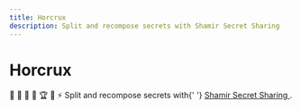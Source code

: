 ```yaml
---
title: Horcrux
description: Split and recompose secrets with Shamir Secret Sharing
---
```



# Horcrux

<Text mt={-6} mb={10}>
  📓 💍 📿 👑 🏆 🐍 ⚡
</Text>

<Note status="info">
  Split and recompose secrets with{' '}
  <a href="https://en.wikipedia.org/wiki/Shamir%27s_Secret_Sharing">
    Shamir Secret Sharing
  </a>
  .
</Note>

<HorcruxSplit />

<HorcruxRecompose />
